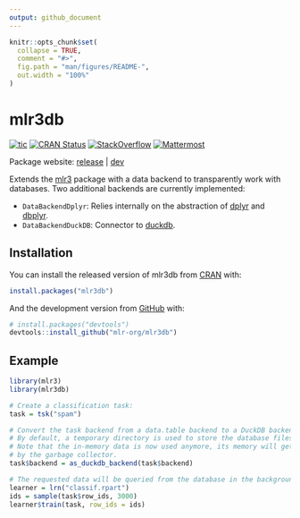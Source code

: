 ```yaml
---
output: github_document
---
```


```r
knitr::opts_chunk$set(
  collapse = TRUE,
  comment = "#>",
  fig.path = "man/figures/README-",
  out.width = "100%"
)
```

# mlr3db

<!-- badges: start -->
[![tic](https://github.com/mlr-org/mlr3db/workflows/tic/badge.svg?branch=master)](https://github.com/mlr-org/mlr3db/actions)
[![CRAN Status](https://www.r-pkg.org/badges/version-ago/mlr3db)](https://cran.r-project.org/package=mlr3db)
[![StackOverflow](https://img.shields.io/badge/stackoverflow-mlr3-orange.svg)](https://stackoverflow.com/questions/tagged/mlr3)
[![Mattermost](https://img.shields.io/badge/chat-mattermost-orange.svg)](https://lmmisld-lmu-stats-slds.srv.mwn.de/mlr_invite/)
<!-- badges: end -->

Package website: [release](https://mlr3db.mlr-org.com/) | [dev](https://mlr3db.mlr-org.com/dev/)

Extends the [mlr3](https://mlr3.mlr-org.com/) package with a data backend to transparently work with databases.
Two additional backends are currently implemented:

* `DataBackendDplyr`: Relies internally on the abstraction of [dplyr](https://dplyr.tidyverse.org/) and [dbplyr](https://dbplyr.tidyverse.org/).
* `DataBackendDuckDB`: Connector to [duckdb](https://cran.r-project.org/package=duckdb).

## Installation

You can install the released version of mlr3db from [CRAN](https://CRAN.R-project.org) with:

```r
install.packages("mlr3db")
```

And the development version from [GitHub](https://github.com/) with:

```r
# install.packages("devtools")
devtools::install_github("mlr-org/mlr3db")
```

## Example

```r
library(mlr3)
library(mlr3db)

# Create a classification task:
task = tsk("spam")

# Convert the task backend from a data.table backend to a DuckDB backend.
# By default, a temporary directory is used to store the database files.
# Note that the in-memory data is now used anymore, its memory will get freed
# by the garbage collector.
task$backend = as_duckdb_backend(task$backend)

# The requested data will be queried from the database in the background:
learner = lrn("classif.rpart")
ids = sample(task$row_ids, 3000)
learner$train(task, row_ids = ids)
```
